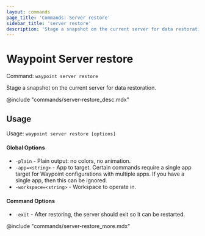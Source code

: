 ```yaml
---
layout: commands
page_title: 'Commands: Server restore'
sidebar_title: 'server restore'
description: 'Stage a snapshot on the current server for data restoration.'
---
```


# Waypoint Server restore

Command: `waypoint server restore`

Stage a snapshot on the current server for data restoration.

@include "commands/server-restore_desc.mdx"

## Usage

Usage: `waypoint server restore [options]`

#### Global Options

- `-plain` - Plain output: no colors, no animation.
- `-app=<string>` - App to target. Certain commands require a single app target for Waypoint configurations with multiple apps. If you have a single app, then this can be ignored.
- `-workspace=<string>` - Workspace to operate in.

#### Command Options

- `-exit` - After restoring, the server should exit so it can be restarted.

@include "commands/server-restore_more.mdx"

